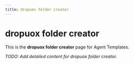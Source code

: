 ```yaml
---
title: dropuox folder creator
---
```


# dropuox folder creator

This is the **dropuox folder creator** page for Agent Templates.

_TODO: Add detailed content for dropuox folder creator._
